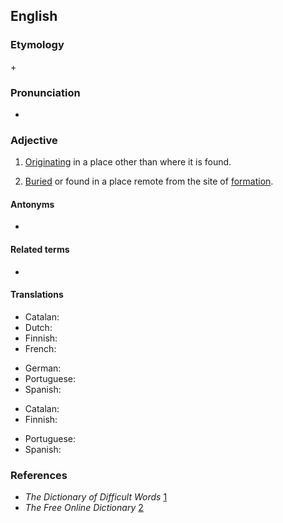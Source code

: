==English==

===Etymology===
{{der|en|grc|ἄλλος||other}} + {{m|grc|χθών||earth, ground}}

===Pronunciation===
* {{a|UK}} {{IPA|en|/ə.ˈlɒk.θə.nəs/}}

===Adjective===
{{en-adj|-}}

# [[originate|Originating]] in a place other than where it is found.
# {{lb|en|geology}} [[buried|Buried]] or found in a place remote from the site of [[formation]].

====Antonyms====
* {{l|en|autochthonous}}

====Related terms====
* {{l|en|allochthon}}

====Translations====
{{trans-top|originating in a place other than where it is found}}
* Catalan: {{t+|ca|al·lòcton|m}}
* Dutch: {{t+|nl|allochtoon}}
* Finnish: {{t+|fi|vierasperäinen}}
* French: {{t+|fr|allogène}}
{{trans-mid}}
* German: {{t+|de|allochthon}}
* Portuguese: {{t+|pt|alóctone}}
* Spanish: {{t+|es|alóctono}}
{{trans-bottom}}

{{trans-top|geology: being far from the place of formation}}
* Catalan: {{t+|ca|al·lòcton|m}}
* Finnish: {{t|fi|alloktoninen}}
{{trans-mid}}
* Portuguese: {{t+|pt|alóctone}}
* Spanish: {{t+|es|alóctono}}
{{trans-bottom}}

===References===
* ''The Dictionary of Difficult Words'' [https://web.archive.org/web/20051121121752/http://www.tiscali.co.uk/reference/dictionaries/difficultwords/data/d0000625.html]
* ''The Free Online Dictionary'' [http://www.thefreedictionary.com/allochthonous]